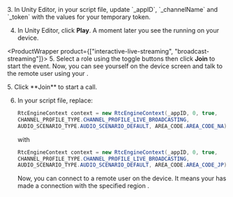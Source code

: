 <PlatformWrapper platform="unity">
3. In Unity Editor, in your script file, update `_appID`, `_channelName` and `_token` with the values for your temporary token.

4. In Unity Editor, click **Play**. A moment later you see the <Vpl k="CLIENT" /> running on your device.

<ProductWrapper product={["interactive-live-streaming", "broadcast-streaming"]}>
5. Select a role using the toggle buttons then click **Join** to start the event. Now, you can see yourself on the device screen and talk to the remote user using your <Vpl k="CLIENT" />.
</ProductWrapper>

<ProductWrapper notAllowed="interactive-live-streaming">
5. Click **Join** to start a call.
</ProductWrapper>

6. In your script file,
    replace:

    ``` csharp
    RtcEngineContext context = new RtcEngineContext(_appID, 0, true,
    CHANNEL_PROFILE_TYPE.CHANNEL_PROFILE_LIVE_BROADCASTING,
    AUDIO_SCENARIO_TYPE.AUDIO_SCENARIO_DEFAULT, AREA_CODE.AREA_CODE_NA);
    ```
    with
    ``` csharp
    RtcEngineContext context = new RtcEngineContext(_appID, 0, true,
    CHANNEL_PROFILE_TYPE.CHANNEL_PROFILE_LIVE_BROADCASTING,
    AUDIO_SCENARIO_TYPE.AUDIO_SCENARIO_DEFAULT, AREA_CODE.AREA_CODE_JP);
    ```
    Now, you can connect to a remote user on the device. It means your <Vpl k="CLIENT" /> has made a connection with the specified region <Vg k="AGORA_BACKEND" />.
</PlatformWrapper>